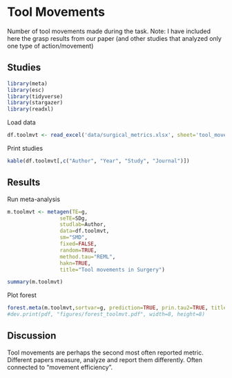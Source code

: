 
# **Tool Movements**

Number of tool movements made during the task. Note: I have included here the grasp results from our paper (and other studies that analyzed only one type of action/movement)

## Studies

```r
library(meta)
library(esc)
library(tidyverse)
library(stargazer)
library(readxl)
```
Load data
```r
df.toolmvt <- read_excel('data/surgical_metrics.xlsx', sheet='tool_movements')
```
Print studies
```r
kable(df.toolmvt[,c("Author", "Year", "Study", "Journal")])
```
## Results
Run meta-analysis
```r
m.toolmvt <- metagen(TE=g,
                 seTE=SDg,
                 studlab=Author,
                 data=df.toolmvt,
                 sm="SMD",
                 fixed=FALSE,
                 random=TRUE,
                 method.tau="REML",
                 hakn=TRUE,
                 title="Tool movements in Surgery")
```
```r
summary(m.toolmvt)
```

Plot forest
```r
forest.meta(m.toolmvt,sortvar=g, prediction=TRUE, prin.tau2=TRUE, title="Tool movements in Surgery")
#dev.print(pdf, "figures/forest_toolmvt.pdf", width=8, height=8)
```

## Discussion
Tool movements are perhaps the second most often reported metric. Different papers measure, analyze and report them differently. Often connected to "movement efficiency".
